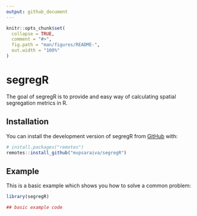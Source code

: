 ```yaml
---
output: github_document
---
```


<!-- README.md is generated from README.Rmd. Please edit that file -->

```r
knitr::opts_chunk$set(
  collapse = TRUE,
  comment = "#>",
  fig.path = "man/figures/README-",
  out.width = "100%"
)
```

# segregR

<!-- badges: start -->
<!-- badges: end -->

The goal of segregR is to provide and easy way of calculating spatial segregation
metrics in R.

## Installation

You can install the development version of segregR from [GitHub](https://github.com/) with:

``` r
# install.packages("remotes")
remotes::install_github("mvpsaraiva/segregR")
```
## Example

This is a basic example which shows you how to solve a common problem:

```r
library(segregR)

## basic example code
```


